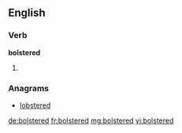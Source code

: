 ==English==

===Verb===
'''bolstered'''

# {{past of|bolster}}

===Anagrams===
* [[lobstered#English|lobstered]]

[[de:bolstered]]
[[fr:bolstered]]
[[mg:bolstered]]
[[vi:bolstered]]